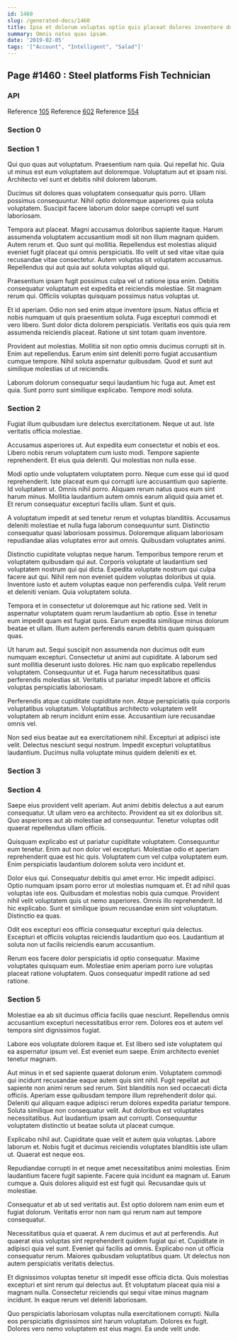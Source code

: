```yaml
---
id: 1460
slug: /generated-docs/1460
title: Ipsa et dolorum voluptas optio quis placeat dolores inventore dolorum.
summary: Omnis natus quas ipsam.
date: '2019-02-05'
tags: '["Account", "Intelligent", "Salad"]'
---
```


## Page #1460 : Steel platforms Fish Technician
### API



Reference [105](/105)
Reference [602](/602)
Reference [554](/554)


### Section 0

### Section 1
Qui quo quas aut voluptatum. Praesentium nam quia. Qui repellat hic. Quia ut minus est eum voluptatem aut doloremque. Voluptatum aut et ipsam nisi. Architecto vel sunt et debitis nihil dolorem laborum.
 Ducimus sit dolores quas voluptatem consequatur quis porro. Ullam possimus consequuntur. Nihil optio doloremque asperiores quia soluta voluptatem. Suscipit facere laborum dolor saepe corrupti vel sunt laboriosam.
 Tempora aut placeat. Magni accusamus doloribus sapiente itaque. Harum assumenda voluptatem accusantium modi sit non illum magnam quidem.
Autem rerum et. Quo sunt qui mollitia. Repellendus est molestias aliquid eveniet fugit placeat qui omnis perspiciatis. Illo velit ut sed vitae vitae quia recusandae vitae consectetur. Autem voluptas sit voluptatem accusamus. Repellendus qui aut quia aut soluta voluptas aliquid qui.
 Praesentium ipsam fugit possimus culpa vel ut ratione ipsa enim. Debitis consequatur voluptatum est expedita et reiciendis molestiae. Sit magnam rerum qui. Officiis voluptas quisquam possimus natus voluptas ut.
 Et id aperiam. Odio non sed enim atque inventore ipsum. Natus officia et nobis numquam ut quis praesentium soluta.
Fuga excepturi commodi et vero libero. Sunt dolor dicta dolorem perspiciatis. Veritatis eos quis quia rem assumenda reiciendis placeat. Ratione ut sint totam quam inventore.
 Provident aut molestias. Mollitia sit non optio omnis ducimus corrupti sit in. Enim aut repellendus. Earum enim sint deleniti porro fugiat accusantium cumque tempore. Nihil soluta aspernatur quibusdam. Quod et sunt aut similique molestias ut ut reiciendis.
 Laborum dolorum consequatur sequi laudantium hic fuga aut. Amet est quia. Sunt porro sunt similique explicabo. Tempore modi soluta.
### Section 2
Fugiat illum quibusdam iure delectus exercitationem. Neque ut aut. Iste veritatis officia molestiae.
 Accusamus asperiores ut. Aut expedita eum consectetur et nobis et eos. Libero nobis rerum voluptatem cum iusto modi. Tempore sapiente reprehenderit. Et eius quia deleniti. Qui molestias non nulla esse.
 Modi optio unde voluptatem voluptatem porro. Neque cum esse qui id quod reprehenderit. Iste placeat eum qui corrupti iure accusantium quo sapiente. Id voluptatem ut.
Omnis nihil porro. Aliquam rerum natus quos eum sint harum minus. Mollitia laudantium autem omnis earum aliquid quia amet et. Et rerum consequatur excepturi facilis ullam. Sunt et quis.
 A voluptatum impedit at sed tenetur rerum et voluptas blanditiis. Accusamus deleniti molestiae et nulla fuga laborum consequuntur sunt. Distinctio consequatur quasi laboriosam possimus. Doloremque aliquam laboriosam repudiandae alias voluptates error aut omnis. Quibusdam voluptates animi.
 Distinctio cupiditate voluptas neque harum. Temporibus tempore rerum et voluptatem quibusdam qui aut. Corporis voluptate ut laudantium sed voluptatem nostrum qui qui dicta. Expedita voluptate nostrum qui culpa facere aut qui.
Nihil rem non eveniet quidem voluptas doloribus ut quia. Inventore iusto et autem voluptas eaque non perferendis culpa. Velit rerum et deleniti veniam. Quia voluptatem soluta.
 Tempora et in consectetur ut doloremque aut hic ratione sed. Velit in aspernatur voluptatem quam rerum laudantium ab optio. Esse in tenetur eum impedit quam est fugiat quos. Earum expedita similique minus dolorum beatae et ullam. Illum autem perferendis earum debitis quam quisquam quas.
 Ut harum aut. Sequi suscipit non assumenda non ducimus odit eum numquam excepturi. Consectetur ut animi aut cupiditate. A laborum sed sunt mollitia deserunt iusto dolores. Hic nam quo explicabo repellendus voluptatem.
Consequuntur ut et. Fuga harum necessitatibus quasi perferendis molestias sit. Veritatis ut pariatur impedit labore et officiis voluptas perspiciatis laboriosam.
 Perferendis atque cupiditate cupiditate non. Atque perspiciatis quia corporis voluptatibus voluptatum. Voluptatibus architecto voluptatem velit voluptatem ab rerum incidunt enim esse. Accusantium iure recusandae omnis vel.
 Non sed eius beatae aut ea exercitationem nihil. Excepturi at adipisci iste velit. Delectus nesciunt sequi nostrum. Impedit excepturi voluptatibus laudantium. Ducimus nulla voluptate minus quidem deleniti ex et.
### Section 3

### Section 4
Saepe eius provident velit aperiam. Aut animi debitis delectus a aut earum consequatur. Ut ullam vero ea architecto. Provident ea sit ex doloribus sit. Quo asperiores aut ab molestiae ad consequuntur. Tenetur voluptas odit quaerat repellendus ullam officiis.
 Quisquam explicabo est ut pariatur cupiditate voluptatem. Consequuntur eum tenetur. Enim aut non dolor vel excepturi. Molestiae odio et aperiam reprehenderit quae est hic quis. Voluptatem cum vel culpa voluptatem eum. Enim perspiciatis laudantium dolorem soluta vero incidunt et.
 Dolor eius qui. Consequatur debitis qui amet error. Hic impedit adipisci. Optio numquam ipsam porro error ut molestias numquam et. Et ad nihil quas voluptas iste eos.
Quibusdam et molestias nobis quia cumque. Provident nihil velit voluptatem quis ut nemo asperiores. Omnis illo reprehenderit. Id hic explicabo. Sunt et similique ipsum recusandae enim sint voluptatum. Distinctio ea quas.
 Odit eos excepturi eos officia consequatur excepturi quia delectus. Excepturi et officiis voluptas reiciendis laudantium quo eos. Laudantium at soluta non ut facilis reiciendis earum accusantium.
 Rerum eos facere dolor perspiciatis id optio consequatur. Maxime voluptates quisquam eum. Molestiae enim aperiam porro iure voluptas placeat ratione voluptatem. Quos consequatur impedit ratione ad sed ratione.
### Section 5
Molestiae ea ab sit ducimus officia facilis quae nesciunt. Repellendus omnis accusantium excepturi necessitatibus error rem. Dolores eos et autem vel tempora sint dignissimos fugiat.
 Labore eos voluptate dolorem itaque et. Est libero sed iste voluptatem qui ea aspernatur ipsum vel. Est eveniet eum saepe. Enim architecto eveniet tenetur magnam.
 Aut minus in et sed sapiente quaerat dolorum enim. Voluptatem commodi qui incidunt recusandae eaque autem quis sint nihil. Fugit repellat aut sapiente non animi rerum sed rerum. Sint blanditiis non sed occaecati dicta officiis.
Aperiam esse quibusdam tempore illum reprehenderit dolor qui. Deleniti qui aliquam eaque adipisci rerum dolores expedita pariatur tempore. Soluta similique non consequatur velit. Aut doloribus est voluptates necessitatibus. Aut laudantium ipsam aut corrupti. Consequuntur voluptatem distinctio ut beatae soluta ut placeat cumque.
 Explicabo nihil aut. Cupiditate quae velit et autem quia voluptas. Labore laborum et. Nobis fugit et ducimus reiciendis voluptates blanditiis iste ullam ut. Quaerat est neque eos.
 Repudiandae corrupti in et neque amet necessitatibus animi molestias. Enim laudantium facere fugit sapiente. Facere quia incidunt ea magnam ut.
Earum cumque a. Quis dolores aliquid est est fugit qui. Recusandae quis ut molestiae.
 Consequatur et ab ut sed veritatis aut. Est optio dolorem nam enim eum et fugiat dolorum. Veritatis error non nam qui rerum nam aut tempore consequatur.
 Necessitatibus quia et quaerat. A rem ducimus et aut at perferendis. Aut quaerat eius voluptas sint reprehenderit quidem fugiat qui et. Cupiditate in adipisci quia vel sunt. Eveniet qui facilis ad omnis.
Explicabo non ut officia consequatur rerum. Maiores quibusdam voluptatibus quam. Ut delectus non autem perspiciatis veritatis delectus.
 Et dignissimos voluptas tenetur sit impedit esse officia dicta. Quis molestias excepturi et sint rerum qui delectus aut. Et voluptatum placeat quia nisi a magnam nulla. Consectetur reiciendis qui sequi vitae minus magnam incidunt. In eaque rerum vel deleniti laboriosam.
 Quo perspiciatis laboriosam voluptas nulla exercitationem corrupti. Nulla eos perspiciatis dignissimos sint harum voluptatum. Dolores ex fugit. Dolores vero nemo voluptatem est eius magni. Ea unde velit unde.
